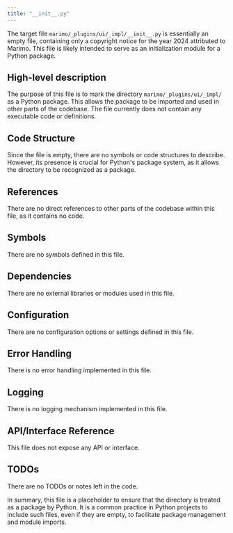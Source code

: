 ```yaml
---
title: "__init__.py"
---
```


The target file `marimo/_plugins/ui/_impl/__init__.py` is essentially an empty file, containing only a copyright notice for the year 2024 attributed to Marimo. This file is likely intended to serve as an initialization module for a Python package.

## High-level description
The purpose of this file is to mark the directory `marimo/_plugins/ui/_impl/` as a Python package. This allows the package to be imported and used in other parts of the codebase. The file currently does not contain any executable code or definitions.

## Code Structure
Since the file is empty, there are no symbols or code structures to describe. However, its presence is crucial for Python's package system, as it allows the directory to be recognized as a package.

## References
There are no direct references to other parts of the codebase within this file, as it contains no code.

## Symbols
There are no symbols defined in this file.

## Dependencies
There are no external libraries or modules used in this file.

## Configuration
There are no configuration options or settings defined in this file.

## Error Handling
There is no error handling implemented in this file.

## Logging
There is no logging mechanism implemented in this file.

## API/Interface Reference
This file does not expose any API or interface.

## TODOs
There are no TODOs or notes left in the code. 

In summary, this file is a placeholder to ensure that the directory is treated as a package by Python. It is a common practice in Python projects to include such files, even if they are empty, to facilitate package management and module imports.